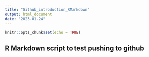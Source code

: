 ```yaml
---
title: "Github_introduction_RMarkdown"
output: html_document
date: "2023-01-24"
---
```


```r
knitr::opts_chunk$set(echo = TRUE)
```

## R Markdown script to test pushing to github